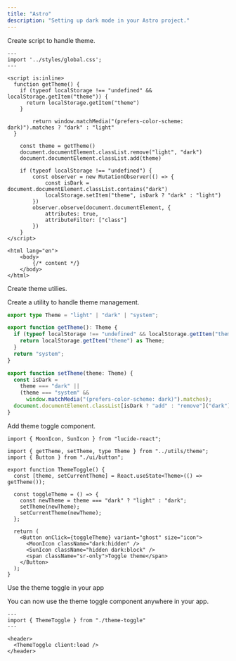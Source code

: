 ```yaml
---
title: "Astro"
description: "Setting up dark mode in your Astro project."
---
```


<Steps>

<Step>Create script to handle theme.</Step>

```astro {5-28} title="src/pages/index.astro"
---
import '../styles/global.css';
---

<script is:inline>
  function getTheme() {
    if (typeof localStorage !== "undefined" && localStorage.getItem("theme")) {
      return localStorage.getItem("theme")
    }

		return window.matchMedia("(prefers-color-scheme: dark)").matches ? "dark" : "light"
  }

	const theme = getTheme()
	document.documentElement.classList.remove("light", "dark")
	document.documentElement.classList.add(theme)

	if (typeof localStorage !== "undefined") {
		const observer = new MutationObserver(() => {
			const isDark = document.documentElement.classList.contains("dark")
			localStorage.setItem("theme", isDark ? "dark" : "light")
		})
		observer.observe(document.documentElement, {
			attributes: true,
			attributeFilter: ["class"]
		})
	}
</script>

<html lang="en">
	<body>
		{/* content */}
	</body>
</html>
```

<Step>Create theme utilies.</Step>

Create a utility to handle theme management.

```ts title="src/utils/theme.ts"
export type Theme = "light" | "dark" | "system";

export function getTheme(): Theme {
  if (typeof localStorage !== "undefined" && localStorage.getItem("theme")) {
    return localStorage.getItem("theme") as Theme;
  }
  return "system";
}

export function setTheme(theme: Theme) {
  const isDark =
    theme === "dark" ||
    (theme === "system" &&
      window.matchMedia("(prefers-color-scheme: dark)").matches);
  document.documentElement.classList[isDark ? "add" : "remove"]("dark");
}
```

<Step>Add theme toggle component.</Step>

```tsx title="src/components/theme-toggle.tsx"
import { MoonIcon, SunIcon } from "lucide-react";

import { getTheme, setTheme, type Theme } from "../utils/theme";
import { Button } from "./ui/button";

export function ThemeToggle() {
  const [theme, setCurrentTheme] = React.useState<Theme>(() => getTheme());

  const toggleTheme = () => {
    const newTheme = theme === "dark" ? "light" : "dark";
    setTheme(newTheme);
    setCurrentTheme(newTheme);
  };

  return (
    <Button onClick={toggleTheme} variant="ghost" size="icon">
      <MoonIcon className="dark:hidden" />
      <SunIcon className="hidden dark:block" />
      <span className="sr-only">Toggle theme</span>
    </Button>
  );
}
```

<Step>Use the theme toggle in your app</Step>

You can now use the theme toggle component anywhere in your app.

```astro title="src/components/Header.astro"
---
import { ThemeToggle } from "./theme-toggle"
---

<header>
  <ThemeToggle client:load />
</header>
```

</Steps>
